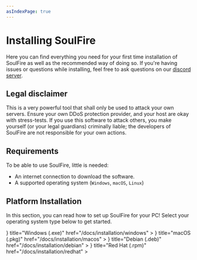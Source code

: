 ```yaml
---
asIndexPage: true
---
```



# Installing SoulFire

Here you can find everything you need for your first time installation of SoulFire as well as the recommended way
of doing so.
If you're having issues or questions while installing, feel
free to ask questions on our [discord server](https://soulfiremc.com/discord).

## Legal disclaimer

<Callout type="warning" emoji="⚠️">
  This is a very powerful tool that shall only be used to attack your own servers.
  Ensure your own DDoS protection provider, and your host are okay with stress-tests.
  If you use this software to attack others, you make yourself (or your legal guardians) criminally liable;
  the developers of SoulFire are not responsible for your own actions.
</Callout>

## Requirements

To be able to use SoulFire, little is needed:

* An internet connection to download the software.
* A supported operating system (`Windows`, `macOS`, `Linux`)

## Platform Installation

In this section, you can read how to set up SoulFire for your PC!
Select your operating system type below to get started.

<Cards>
  <Cards.Card
    icon={
      <Image
        src="/platform/windows.png"
        alt="Windows"
        width={24}
        height={24}/>
    }
    title="Windows (.exe)"
    href="/docs/installation/windows"
  >
  </Cards.Card>
  <Cards.Card
    icon={
      <Image
        src="/platform/macos.png"
        alt="macOS"
        width={24}
        height={24}/>
    }
    title="macOS (.pkg)"
    href="/docs/installation/macos"
  >
  </Cards.Card>
  <Cards.Card
    icon={
      <Image
        src="/platform/debian.png"
        alt="Debian"
        width={24}
        height={24}/>
    }
    title="Debian (.deb)"
    href="/docs/installation/debian"
  >
  </Cards.Card>
  <Cards.Card
    icon={
      <Image
        src="/platform/redhat.png"
        alt="Red Hat"
        width={24}
        height={24}/>
    }
    title="Red Hat (.rpm)"
    href="/docs/installation/redhat"
  >
  </Cards.Card>
</Cards>

